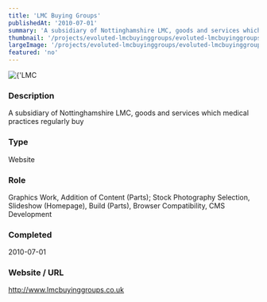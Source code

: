 ```yaml
---
title: 'LMC Buying Groups'
publishedAt: '2010-07-01'
summary: 'A subsidiary of Nottinghamshire LMC, goods and services which medical practices regularly buy'
thumbnail: '/projects/evoluted-lmcbuyinggroups/evoluted-lmcbuyinggroups_small.jpg'
largeImage: '/projects/evoluted-lmcbuyinggroups/evoluted-lmcbuyinggroups_large.jpg'
featured: 'no'
---
```


<div className="relative w-full h-[400px] sm:h-[600px] md:h-[760px] lg:h-[920px]">
  <Image
    alt={'LMC Buying Groups'}
    src={'/projects/evoluted-lmcbuyinggroups/evoluted-lmcbuyinggroups.jpg'}
    sizes="(max-width: 640px) 100%, 100%"
    fill={true}
    priority
    style={{
      objectFit: 'contain'
    }}
  />
</div>

### Description

A subsidiary of Nottinghamshire LMC, goods and services which medical practices regularly buy


### Type

Website

### Role

Graphics Work, Addition of Content (Parts); Stock Photography Selection, Slideshow (Homepage), Build (Parts), Browser Compatibility, CMS Development

### Completed
2010-07-01

### Website / URL
http://www.lmcbuyinggroups.co.uk


